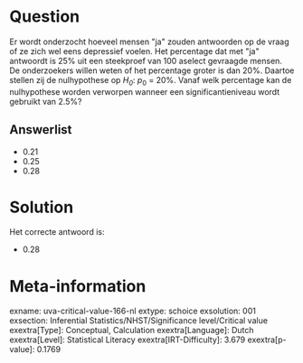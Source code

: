 Question
========

Er wordt onderzocht hoeveel mensen \"ja\" zouden antwoorden op de vraag
of ze zich wel eens depressief voelen. Het percentage dat met \"ja\"
antwoordt is 25% uit een steekproef van 100 aselect gevraagde mensen. De
onderzoekers willen weten of het percentage groter is dan 20%. Daartoe
stellen zij de nulhypothese op *H~0~*: *p*~0~ = 20%. Vanaf welk
percentage kan de nulhypothese worden verworpen wanneer een
significantieniveau wordt gebruikt van 2.5%?

Answerlist
----------

* 0.21
* 0.25
* 0.28

Solution
========

Het correcte antwoord is: 

* 0.28

Meta-information
================
exname: uva-critical-value-166-nl
extype: schoice
exsolution: 001
exsection: Inferential Statistics/NHST/Significance level/Critical value
exextra[Type]: Conceptual, Calculation
exextra[Language]: Dutch
exextra[Level]: Statistical Literacy
exextra[IRT-Difficulty]: 3.679
exextra[p-value]: 0.1769
